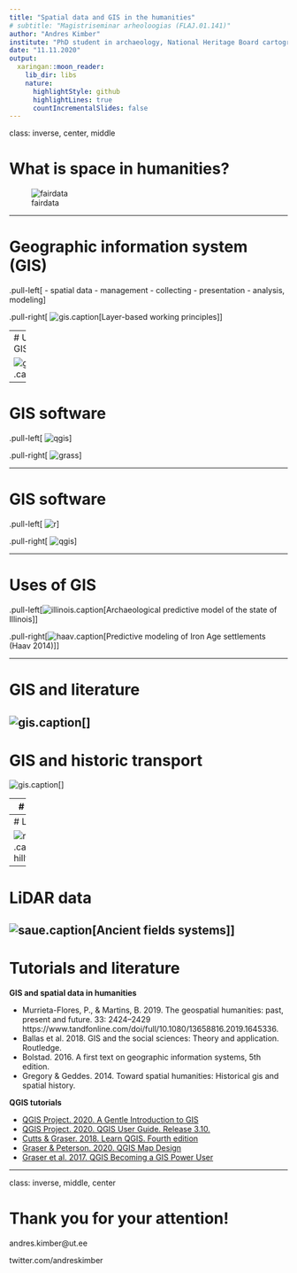 ```yaml
---
title: "Spatial data and GIS in the humanities"
# subtitle: "Magistriseminar arheoloogias (FLAJ.01.141)"
author: "Andres Kimber"
institute: "PhD student in archaeology, National Heritage Board cartography counselor"
date: "11.11.2020"
output:
  xaringan::moon_reader:
    lib_dir: libs
    nature:
      highlightStyle: github
      highlightLines: true
      countIncrementalSlides: false
---
```

class: inverse, center, middle

# What is space in humanities?

![fairdata](imgs/example_lotr_uuemaa.jpg)

---

# Geographic information system (GIS)

.pull-left[
- spatial data
- management
- collecting
- presentation
- analysis, modeling
]

.pull-right[
![gis](imgs/gis_natgeo.jpg).caption[Layer-based working principles]
]

---
# Uses of GIS

![gis](imgs/gis_wordcloud_wallentin2015.png).caption[]

---

# GIS software

.pull-left[
![qgis](imgs/qgis_logo.png)
]

.pull-right[
![grass](imgs/grass.png)
]


---

# GIS software

.pull-left[
![r](imgs/Rlogo.png)
]

.pull-right[
![qgis](imgs/python_logo.svg)
]

---


# Uses of GIS

.pull-left[![illinois](imgs/illinois.PNG).caption[Archaeological predictive model of the state of Illinois]]

.pull-right[![haav](imgs/arheo_example_haav_asulate_mudel_downsize.png).caption[Predictive modeling of Iron Age settlements (Haav 2014)]]

---

# GIS and literature

![gis](imgs/example_moncla_paris_street_mentions.png).caption[]
---

# GIS and historic transport

![gis](imgs/example_france_trains_geddes2014.png).caption[]

---
# LiDAR data 

![syvahavva](imgs/syvahavva.png).caption[Archaeological burial sites on public elevation model and high-resolution lidar model]

---
# LiDAR data 

![rosma](imgs/rosma_linnus.png).caption[Rosma hillfort]]

---
# LiDAR data 

![saue](imgs/saue_p6llud.png).caption[Ancient fields systems]]
---
# Tutorials and literature 

**GIS and spatial data in humanities**

- Murrieta-Flores, P., & Martins, B. 2019. The geospatial humanities: past, present and future. 33: 2424–2429 https://www.tandfonline.com/doi/full/10.1080/13658816.2019.1645336.
- Ballas et al. 2018. GIS and the social sciences: Theory and application. Routledge.
- Bolstad. 2016. A first text on geographic information systems, 5th edition.
- Gregory & Geddes. 2014. Toward spatial humanities: Historical gis and spatial history.

**QGIS tutorials**

- [QGIS Project. 2020. A Gentle Introduction to GIS](docs.qgis.org/3.10/en/docs/gentle_gis_introduction/index.html)
- [QGIS Project. 2020. QGIS User Guide. Release 3.10.](docs.qgis.org/3.10/en/docs/user_manual/index.html)
- [Cutts & Graser. 2018. Learn QGIS. Fourth edition](https://www.packtpub.com/product/learn-qgis-fourth-edition/9781788997423)
- [Graser & Peterson. 2020. QGIS Map Design](https://locatepress.com/qmd2)
- [Graser et al. 2017. QGIS Becoming a GIS Power User](https://www.packtpub.com/product/qgis-becoming-a-gis-power-user/9781788299725)

---

class: inverse, middle, center

# Thank you for your attention! 

andres.kimber@ut.ee

twitter.com/andreskimber

